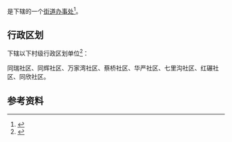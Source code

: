 {{中国乡级行政区|51/01/05/018/000}}

'''{{PAGENAMEBASE}}'''是{{PRC admin/fullname|51/01/05/018/000|3}}下辖的一个[[街道办事处|街道办事处]]<ref>{{PRC admin/ref sgc|{{PRC admin/parent|51/01/05/018/000}}}}</ref>。

== 行政区划 ==
{{PAGENAMEBASE}}下辖以下村级行政区划单位<ref>{{PRC admin/ref sgc|51/01/05/018/000}}</ref>：

同瑞社区、同辉社区、万家湾社区、蔡桥社区、华严社区、七里沟社区、红碾社区、同欣社区。

== 参考资料 ==
{{reflist}}

{{四川行政区划小作品}}
{{PRC admin/navcat|51/01/05/018/000}}